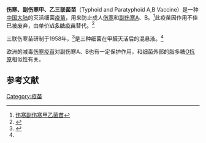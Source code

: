 '''伤寒、副伤寒甲、乙三联菌苗'''（Typhoid and Paratyphoid A,B Vaccine）是一种[[中国大陆|中国大陆]]的灭活细菌[[疫苗|疫苗]]，用来防止成人[[伤寒|伤寒]]和[[副伤寒|副伤寒]]A、B。<ref name=monograph>[http://211.103.242.133:8080/ziyuan/CDDPdf/med%5Cbase%5C%E8%8D%AF%E5%93%81hu%5C%E7%94%9F%E7%89%A9%E5%88%B6%E5%93%81%E3%80%81%E7%94%9F%E5%8C%96%E8%8D%AF%E7%89%A9%E3%80%81%E9%85%B6%E5%8F%8A%E8%BE%85%E9%85%B6%E7%B1%BB%5C814.pdf 伤寒副伤寒甲乙菌苗]</ref>此疫苗因作用不佳已被废弃，由单价[[Vi多糖疫苗|Vi多糖疫苗]]替代。<ref>{{Cite web |url=http://www.cneb.gov.cn/2019/01/21/ARTI1548073323902378.shtml |title=存档副本 |accessdate=2020-12-09 |archive-date=2020-06-03 |archive-url=https://web.archive.org/web/20200603145923/http://www.cneb.gov.cn/2019/01/21/ARTI1548073323902378.shtml |dead-url=no }}</ref>

三联伤寒苗研制于1958年，<ref>{{cite journal |authors=倪大石, 钱杰, 刘少堂 |title=三联菌苗（伤寒、副伤寒甲、乙）皮下及皮内接种所产生的凝集效价的比较 |journal=中华卫生杂志 |date=1958 |volume=06 |issue=03 |page=177-179 |url=http://rs.yiigle.com/CN112150195803/955681.htm}}</ref>是三种细菌在甲醛灭活后的混悬液。<ref name=monograph/>

欧洲的{{tsl|en|Ty21a}}减毒[[伤寒疫苗|伤寒疫苗]]对副伤寒A、B也有一定保护作用，和细菌外部的脂多糖[[O抗原|O抗原]]相似性有关。
==参考文献==
{{reflist}}
{{疫苗}}
[[Category:疫苗|Category:疫苗]]